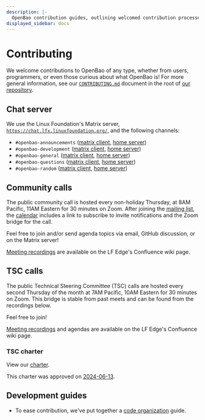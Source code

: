 ```yaml
---
description: |-
  OpenBao contribution guides, outlining welcomed contribution processes and providing an in-depth overview of the code base.
displayed_sidebar: docs
---
```


# Contributing

We welcome contributions to OpenBao of any type, whether from users,
programmers, or even those curious about what OpenBao is! For more
general information, see our [`CONTRIBUTING.md`](https://github.com/openbao/openbao/blob/main/CONTRIBUTING.md)
document in the root of [our repository](https://github.com/openbao/openbao).

## Chat server

We use the Linux Foundation's Matrix server,
[`https://chat.lfx.linuxfoundation.org/`](https://chat.lfx.linuxfoundation.org/),
and the following channels:

  - `#openbao-announcements` ([matrix client](https://matrix.to/#/#openbao-announcements:chat.lfx.linuxfoundation.org), [home server](https://chat.lfx.linuxfoundation.org/#/room/#openbao-announcements:chat.lfx.linuxfoundation.org))
  - `#openbao-development` ([matrix client](https://matrix.to/#/#openbao-development:chat.lfx.linuxfoundation.org), [home server](https://chat.lfx.linuxfoundation.org/#/room/#openbao-development:chat.lfx.linuxfoundation.org))
  - `#openbao-general` ([matrix client](https://matrix.to/#/#openbao-general:chat.lfx.linuxfoundation.org), [home server](https://chat.lfx.linuxfoundation.org/#/room/#openbao-general:chat.lfx.linuxfoundation.org))
  - `#openbao-questions` ([matrix client](https://matrix.to/#/#openbao-questions:chat.lfx.linuxfoundation.org), [home server](https://chat.lfx.linuxfoundation.org/#/room/#openbao-questions:chat.lfx.linuxfoundation.org))
  - `#openbao-random` ([matrix client](https://matrix.to/#/#openbao-random:chat.lfx.linuxfoundation.org), [home server](https://chat.lfx.linuxfoundation.org/#/room/#openbao-random:chat.lfx.linuxfoundation.org))

## Community calls

The public community call is hosted every non-holiday Thursday, at 8AM Pacific,
11AM Eastern for 30 minutes on Zoom. After joining the [mailing
list](https://lists.lfedge.org/g/openbao), the [calendar](https://lists.lfedge.org/g/openbao/calendar)
includes a link to subscribe to invite notifications and the Zoom bridge for
the call.

Feel free to join and/or send agenda topics via email, GitHub discussion, or
on the Matrix server!

[Meeting recordings](https://lf-edge.atlassian.net/wiki/spaces/OP/pages/15211863)
are available on the LF Edge's Confluence wiki page.

## TSC calls

The public Technical Steering Committee (TSC) calls are hosted every second
Thursday of the month at 7AM Pacific, 10AM Eastern for 30 minutes on Zoom.
This bridge is stable from past meets and can be found from the recordings
below.

Feel free to join!

[Meeting recordings](https://lf-edge.atlassian.net/wiki/spaces/OP/pages/15210975)
and agendas are available on the LF Edge's Confluence wiki page.

### TSC charter

View our [charter](pathname:///assets/OpenBao-Technical-Charter-Final-2024-05-08.pdf).

This charter was approved on [2024-06-13](https://lf-edge.atlassian.net/wiki/spaces/OP/pages/15211981/2024-06-13+OpenBao+TSC+Meeting).

## Development guides

 - To ease contribution, we've put together a [code organization](/docs/contributing/code-organization)
   guide.
